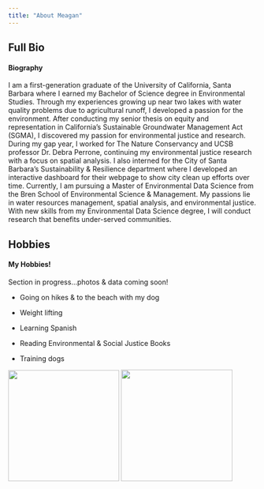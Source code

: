 ```yaml
---
title: "About Meagan"
---
```


::: panel-tabset
## Full Bio

<h4>Biography</h4>

I am a first-generation graduate of the University of California, Santa Barbara where I earned my Bachelor of Science degree in Environmental Studies. Through my experiences growing up near two lakes with water quality problems due to agricultural runoff, I developed a passion for the environment. After conducting my senior thesis on equity and representation in California's Sustainable Groundwater Management Act (SGMA), I discovered my passion for environmental justice and research. During my gap year, I worked for The Nature Conservancy and UCSB professor Dr. Debra Perrone, continuing my environmental justice research with a focus on spatial analysis. I also interned for the City of Santa Barbara's Sustainability & Resilience department where I developed an interactive dashboard for their webpage to show city clean up efforts over time. Currently, I am pursuing a Master of Environmental Data Science from the Bren School of Environmental Science & Management. My passions lie in water resources management, spatial analysis, and environmental justice. With new skills from my Environmental Data Science degree, I will conduct research that benefits under-served communities.

## Hobbies

<h4>My Hobbies!</h4>

Section in progress...photos & data coming soon!

-   Going on hikes & to the beach with my dog

-   Weight lifting

-   Learning Spanish

-   Reading Environmental & Social Justice Books

-   Training dogs


![](images/zuko_rainbow.jpg){width="225"}
![](images/slack.jpg){width="226"}

:::
